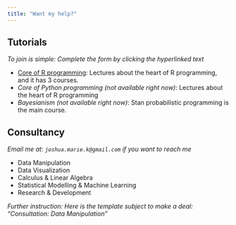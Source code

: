 ```yaml
---
title: "Want my help?"
---
```


:::: {.info-grid}

## Tutorials

*To join is simple: Complete the form by clicking the hyperlinked text*

::: {.info-card}
-  [Core of R programming](https://docs.google.com/forms/d/e/1FAIpQLSdyCnIbReqDY91JWnNLd6FQ0MkD92zD4g-b1VkwqTAMXiZhkA/viewform?usp=preview): Lectures about the heart of R programming, and it has 3 courses. 
-  *Core of Python programming (not available right now)*: Lectures about the heart of R programming
-  *Bayesianism (not available right now)*: Stan probabilistic programming is the main course. 
:::

## Consultancy

*Email me at: `joshua.marie.k@gmail.com` if you want to reach me*

::: {.info-card}
-  Data Manipulation
-  Data Visualization
-  Calculus & Linear Algebra
-  Statistical Modelling & Machine Learning
-  Research & Development
:::

*Further instruction: Here is the template subject to make a deal: "Consultation: Data Manipulation"*

::::
